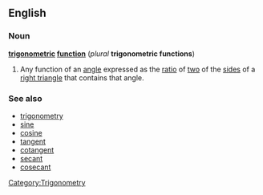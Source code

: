 ==English==
===Noun===
'''[[trigonometric]] [[function]]''' (''plural'' '''trigonometric functions''')

#Any function of an [[angle]] expressed as the [[ratio]] of [[two]] of the [[side]]s of a [[right triangle]] that contains that angle.

===See also===
*[[trigonometry]]
*[[sine]]
*[[cosine]]
*[[tangent]]
*[[cotangent]]
*[[secant]]
*[[cosecant]]

[[Category:Trigonometry]]